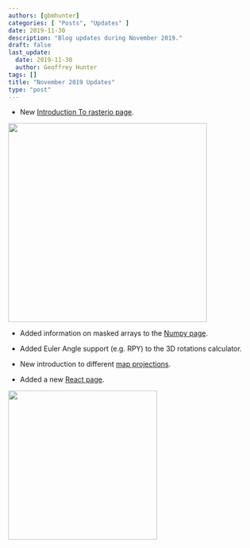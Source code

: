 ```yaml
---
authors: [gbmhunter]
categories: [ "Posts", "Updates" ]
date: 2019-11-30
description: "Blog updates during November 2019."
draft: false
last_update:
  date: 2019-11-30
  author: Geoffrey Hunter
tags: []
title: "November 2019 Updates"
type: "post"
---
```



* New [Introduction To rasterio page](/space/rasterio).


<Image src={_docs_space_rasterio_raster_io_example_image} width="400px"></Image>

* Added information on masked arrays to the [Numpy page](/programming/languages/python/numpy).

* Added Euler Angle support (e.g. RPY) to the 3D rotations calculator.

* New introduction to different [map projections](/space/map-projections).

* Added a new [React page](/programming/website-design/user-interface-libraries/react).


<Image src={_docs_programming_website_design_user_interface_libraries_react_react_logo} width="300px"></Image>